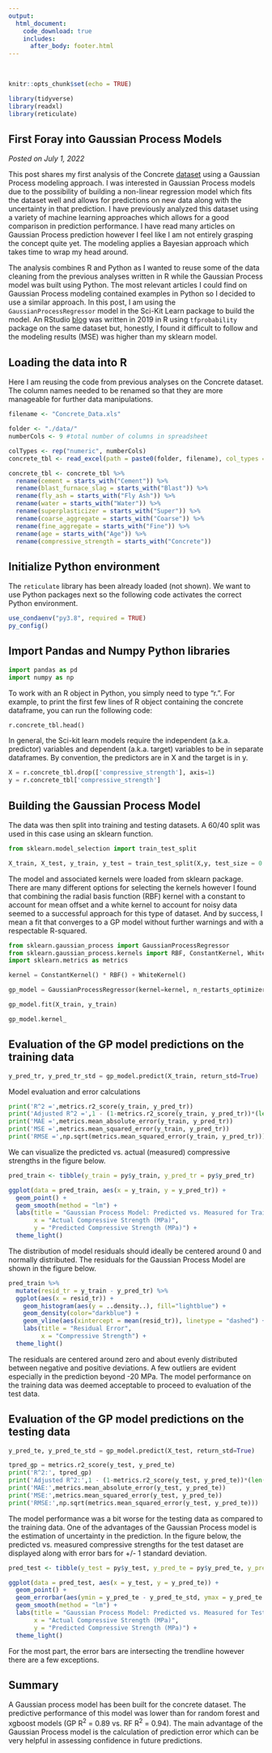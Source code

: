 ```yaml
---
output: 
  html_document:
    code_download: true
    includes:
      after_body: footer.html
---
```

<br>
```r
knitr::opts_chunk$set(echo = TRUE)
```

```r
library(tidyverse)
library(readxl)
library(reticulate)
```

## **First Foray into Gaussian Process Models**
*Posted on July 1, 2022*

This post shares my first analysis of the Concrete [dataset](http://archive.ics.uci.edu/ml/datasets/Concrete+Compressive+Strength) using a Gaussian Process modeling approach.  I was interested in Gaussian Process models due to the possibility of building a non-linear regression model which fits the dataset well and allows for predictions on new data along with the uncertainty in that prediction.  I have previously analyzed this dataset using a variety of machine learning approaches which allows for a good comparison in prediction performance.  I have read many articles on Gaussian Process prediction however I feel like I am not entirely grasping the concept quite yet.  The modeling applies a Bayesian approach which takes time to wrap my head around.

The analysis combines R and Python as I wanted to reuse some of the data cleaning from the previous analyses written in R while the Gaussian Process model was built using Python.  The most relevant articles I could find on Gaussian Process modeling contained examples in Python so I decided to use a similar approach.  In this post, I am using the ```GaussianProcessRegressor``` model in the Sci-Kit Learn package to build the model.  An RStudio [blog](https://blogs.rstudio.com/ai/posts/2019-12-10-variational-gaussian-process/) was written in 2019 in R using ```tfprobability``` package on the same dataset but, honestly, I found it difficult to follow and the modeling results (MSE) was higher than my sklearn model.

## Loading the data into R

Here I am reusing the code from previous analyses on the Concrete dataset.  The column names needed to be renamed so that they are more manageable for further data manipulations.

```r
filename <- "Concrete_Data.xls"

folder <- "./data/"
numberCols <- 9 #total number of columns in spreadsheet

colTypes <- rep("numeric", numberCols)
concrete_tbl <- read_excel(path = paste0(folder, filename), col_types = colTypes)

concrete_tbl <- concrete_tbl %>%
  rename(cement = starts_with("Cement")) %>%
  rename(blast_furnace_slag = starts_with("Blast")) %>%
  rename(fly_ash = starts_with("Fly Ash")) %>%
  rename(water = starts_with("Water")) %>%
  rename(superplasticizer = starts_with("Super")) %>%
  rename(coarse_aggregate = starts_with("Coarse")) %>%
  rename(fine_aggregate = starts_with("Fine")) %>%
  rename(age = starts_with("Age")) %>%
  rename(compressive_strength = starts_with("Concrete"))
```

## Initialize Python environment

The ```reticulate``` library has been already loaded (not shown).  We want to use Python packages next so the following code activates the correct Python environment.
```r
use_condaenv("py3.8", required = TRUE)
py_config()
```
## Import Pandas and Numpy Python libraries
```python
import pandas as pd
import numpy as np
```

To work with an R object in Python, you simply need to type "r.<R object name>".  For example, to print the first few lines of R object containing the concrete dataframe, you can run the following code:

```python
r.concrete_tbl.head()
```

In general, the Sci-kit learn models require the independent (a.k.a. predictor) variables and dependent (a.k.a. target) variables to be in separate dataframes.  By convention, the predictors are in X and the target is in y.

```python
X = r.concrete_tbl.drop(['compressive_strength'], axis=1)
y = r.concrete_tbl['compressive_strength']
```

## Building the Gaussian Process Model

The data was then split into training and testing datasets.  A 60/40 split was used in this case using an sklearn function.
```python
from sklearn.model_selection import train_test_split

X_train, X_test, y_train, y_test = train_test_split(X,y, test_size = 0.4, random_state = 10)
```

The model and associated kernels were loaded from sklearn package.  There are many different options for selecting the kernels however I found that combining the radial basis function (RBF) kernel with a constant to account for mean offset and a white kernel to account for noisy data seemed to a successful approach for this type of dataset.  And by success, I mean a fit that converges to a GP model without further warnings and with a respectable R-squared.

```python
from sklearn.gaussian_process import GaussianProcessRegressor
from sklearn.gaussian_process.kernels import RBF, ConstantKernel, WhiteKernel
import sklearn.metrics as metrics
```

```python
kernel = ConstantKernel() * RBF() + WhiteKernel()

gp_model = GaussianProcessRegressor(kernel=kernel, n_restarts_optimizer = 5)

gp_model.fit(X_train, y_train)

gp_model.kernel_
```
## Evaluation of the GP model predictions on the training data
```python
y_pred_tr, y_pred_tr_std = gp_model.predict(X_train, return_std=True)
```

Model evaluation and error calculations
```python
print('R^2 =',metrics.r2_score(y_train, y_pred_tr))
print('Adjusted R^2 =',1 - (1-metrics.r2_score(y_train, y_pred_tr))*(len(y_train)-1)/(len(y_train)-X_train.shape[1]-1))
print('MAE =',metrics.mean_absolute_error(y_train, y_pred_tr))
print('MSE =',metrics.mean_squared_error(y_train, y_pred_tr))
print('RMSE =',np.sqrt(metrics.mean_squared_error(y_train, y_pred_tr)))
```

We can visualize the predicted vs. actual (measured) compressive strengths in the figure below.

```r
pred_train <- tibble(y_train = py$y_train, y_pred_tr = py$y_pred_tr)

ggplot(data = pred_train, aes(x = y_train, y = y_pred_tr)) +
  geom_point() +
  geom_smooth(method = "lm") +
  labs(title = "Gaussian Process Model: Predicted vs. Measured for Training Data",
       x = "Actual Compressive Strength (MPa)",
       y = "Predicted Compressive Strength (MPa)") +
  theme_light()
```

The distribution of model residuals should ideally be centered around 0 and normally distributed.  The residuals for the Gaussian Process Model are shown in the figure below.

```r
pred_train %>%
  mutate(resid_tr = y_train - y_pred_tr) %>%
  ggplot(aes(x = resid_tr)) +
    geom_histogram(aes(y = ..density..), fill="lightblue") +
    geom_density(color="darkblue") +
    geom_vline(aes(xintercept = mean(resid_tr)), linetype = "dashed") +
    labs(title = "Residual Error",
         x = "Compressive Strength") +
  theme_light()
```
The residuals are centered around zero and about evenly distributed between negative and positive deviations.  A few outliers are evident especially in the prediction beyond -20 MPa.  The model performance on the training data was deemed acceptable to proceed to evaluation of the test data.

## Evaluation of the GP model predictions on the testing data

```python
y_pred_te, y_pred_te_std = gp_model.predict(X_test, return_std=True)

tpred_gp = metrics.r2_score(y_test, y_pred_te)
print('R^2:', tpred_gp)
print('Adjusted R^2:',1 - (1-metrics.r2_score(y_test, y_pred_te))*(len(y_test)-1)/(len(y_test)-X_test.shape[1]-1))
print('MAE:',metrics.mean_absolute_error(y_test, y_pred_te))
print('MSE:',metrics.mean_squared_error(y_test, y_pred_te))
print('RMSE:',np.sqrt(metrics.mean_squared_error(y_test, y_pred_te)))
```
The model performance was a bit worse for the testing data as compared to the training data.  One of the advantages of the Gaussian Process model is the estimation of uncertainty in the prediction.  In the figure below, the predicted vs. measured compressive strengths for the test dataset are displayed along with error bars for +/- 1 standard deviation.

```r
pred_test <- tibble(y_test = py$y_test, y_pred_te = py$y_pred_te, y_pred_te_std = py$y_pred_te_std)

ggplot(data = pred_test, aes(x = y_test, y = y_pred_te)) +
  geom_point() +
  geom_errorbar(aes(ymin = y_pred_te - y_pred_te_std, ymax = y_pred_te + y_pred_te_std)) +
  geom_smooth(method = "lm") +
  labs(title = "Gaussian Process Model: Predicted vs. Measured for Testing Data",
       x = "Actual Compressive Strength (MPa)",
       y = "Predicted Compressive Strength (MPa)") +
  theme_light()
```

For the most part, the error bars are intersecting the trendline however there are a few exceptions.

## Summary
A Gaussian process model has been built for the concrete dataset.  The predictive performance of this model was lower than for random forest and xgboost models (GP R^2^ = 0.89 vs. RF R^2^ = 0.94).  The main advantage of the Gaussian Process model is the calculation of prediction error which can be very helpful in assessing confidence in future predictions.
